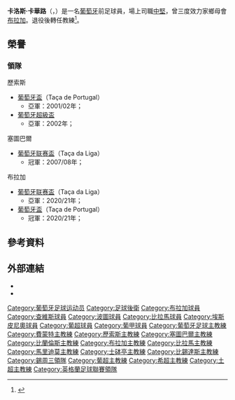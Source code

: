 {{noteTA|G1=足球|G2=FAcup|G3=uefa
|T=zh-hans:卡洛斯·卡瓦利亚尔; zh-hk:卡洛斯·卡華路;
|1=zh-hans:卡瓦利亚尔; zh-hk:卡華路;
|2=zh-hans:阿维斯体育; zh-hk:艾維斯;
|3=zh-hans:马德拉航海; zh-hk:馬里迪莫;
}}
{{Infobox football biography
| name = 卡洛斯·卡華路<br>''Carlos Carvalhal''
| image = Carvalhal.JPG
| image_size = 200
| caption = 
| fullname = Carlos Augusto Soares <br>Costa Faria Carvalhal
| birth_date = {{birth date and age|1965|12|4|df=yes}}
| birth_place = [[葡萄牙|葡萄牙]][[布拉加|布拉加]]
| height = {{height|m=1.78|precision=0}}
| position = [[後衛_(足球)#中堅|中堅]]
| currentclub = [[布拉加體育會|布拉加]]（主教练）
| youthyears1 = 1978–1983
| youthclubs1 = [[布拉加體育會|布拉加]]
| years1 = 1983–1985
| years2 = 1985–1986
| years3 = 1986–1988
| years4 = 1988–1989
| years5 = 1989–1990
| years6 = 1990–1992
| years7 = 1992–1993
| years8 = 1993–1995
| years9 = 1995–1998
| clubs1 = [[布拉加體育會|布拉加]]
| clubs2 = [[查維斯體育會|查維斯]]
| clubs3 = [[布拉加體育會|布拉加]]
| clubs4 = [[波尔图足球俱乐部|波圖]]
| clubs5 = [[比拉馬體育會|比拉馬]]
| clubs6 = [[布拉加體育會|布拉加]]
| clubs7 = [[F.C._Tirsense|迪尔森斯]]
| clubs8 = [[查維斯體育會|查維斯]]
| clubs9 = [[S.C._Espinho|埃斯皮尼奥]]
| caps1 = 7
| caps2 = 28
| caps3 = 60
| caps4 = 1
| caps5 = 23
| caps6 = 33
| caps7 = 14
| caps8 = 44
| caps9 = 49
| totalcaps = 259
| goals1 = 0
| goals2 = 0
| goals3 = 1
| goals4 = 0
| goals5 = 0
| goals6 = 0
| goals7 = 0
| goals8 = 3
| goals9 = 0
| totalgoals = 4
| nationalyears1 = 1985–1987
| nationalteam1 = [[葡萄牙21歲以下國家足球隊|葡萄牙U21]]
| nationalcaps1 = 9
| nationalgoals1 = 0
| manageryears1 = 1998–1999
| manageryears2 = 1999–2000
| manageryears3 = 2000
| manageryears4 = 2000–2001
| manageryears5 = 2001–2002
| manageryears6 = 2003–2004
| manageryears7 = 2004–2005
| manageryears8 = 2006
| manageryears9 = 2006
| manageryears10 = 2007–2008
| manageryears11 = 2008
| manageryears12 = 2009
| manageryears13 = 2009–2010
| manageryears14 = 2011–2012
| manageryears15 = 2012
| manageryears16 = 2015–2017
| manageryears17 = 2017–2018
| manageryears18 = 2019–2020
| manageryears19 = 2020–
| managerclubs1 = [[S.C._Espinho|埃斯皮尼奥]]
| managerclubs2 = [[費蒙特體育會|費蒙特]]
| managerclubs3 = [[維薛拿足球會|維薛拿]]
| managerclubs4 = [[艾維斯體育會|艾維斯]]
| managerclubs5 = [[歷索斯體育俱樂部|歷索斯]]
| managerclubs6 = [[維多利亞足球會|塞圖巴爾]]
| managerclubs7 = [[貝倫人足球俱樂部|比蘭倫斯]]
| managerclubs8 = [[布拉加體育會|布拉加]]
| managerclubs9 = [[比拉馬體育會|比拉馬]]
| managerclubs10 = [[維多利亞足球會|塞圖巴爾]]
| managerclubs11 = [[阿斯特拉斯特里波利斯足球俱乐部|特里波利斯]]
| managerclubs12 = [[馬里迪莫體育會|馬里迪莫]]
| managerclubs13 = [[葡萄牙士砵亭俱樂部|士砵亭]]
| managerclubs14 = [[贝西克塔斯体操俱乐部|贝西克塔斯]]
| managerclubs15 = [[伊斯坦堡巴沙克舒希足球會|伊斯坦堡BB]]
| managerclubs16 = [[谢周三足球俱乐部|錫周三]]
| managerclubs17 = [[斯旺西足球俱乐部|斯旺西]]
| managerclubs18 = [[里奥艾维足球俱乐部|阿维河]]
| managerclubs19 = [[布拉加體育會|布拉加]]
}}

'''卡洛斯·卡華路'''（{{lang-pt|'''Carlos Augusto Soares da Costa Faria Carvalhal'''}}，{{bd|1965年|12月4日|catIDx=Carvalhal, Carlos}}）是一名[[葡萄牙|葡萄牙]]前足球員，場上司職[[後衛_(足球)#中堅|中堅]]，曾三度效力家鄉母會[[布拉加體育會|布拉加]]。退役後轉任教練<ref name="Carlos Carvalhal">{{citenews |language=en |url=http://www.bbc.com/sport/0/football/33126643 |title=Sheffield Wednesday name Carlos Carvalhal as new head coach |work=''[[BBC_Sport|BBC Sport]]'' |date=2015-06-30 |accessdate=2015-07-01 |archive-date=2015-06-20 |archive-url=https://web.archive.org/web/20150620005659/http://www.bbc.com/sport/0/football/33126643 |dead-url=no }}</ref>。

==榮譽==
===領隊===
;歷索斯
*[[葡萄牙盃|葡萄牙盃]]（Taça de Portugal）
** 亞軍：2001/02年；
*[[葡萄牙超級盃|葡萄牙超級盃]]
** 亞軍：2002年；

;塞圖巴爾
*[[葡萄牙联赛盃|葡萄牙联赛盃]]（Taça da Liga）
** 冠軍：2007/08年；

;布拉加
*[[葡萄牙联赛盃|葡萄牙联赛盃]]（Taça da Liga）
** 亞軍：2020/21年；
*[[葡萄牙盃|葡萄牙盃]]（Taça de Portugal）
** 冠軍：2020/21年；

==參考資料==
{{reflist}}

==外部連結==
*{{ForaDeJogo|196512040001}}
*{{ForaDeJogo manager|10}}

{{布拉加球员名单}}
{{錫周三領隊}}

{{DEFAULTSORT:Carvalhal, Carlos}}
[[Category:葡萄牙足球运动员|Category:葡萄牙足球运动员]]
[[Category:足球後衛|Category:足球後衛]]
[[Category:布拉加球員|Category:布拉加球員]]
[[Category:查維斯球員|Category:查維斯球員]]
[[Category:波圖球員|Category:波圖球員]]
[[Category:比拉馬球員|Category:比拉馬球員]]
[[Category:埃斯皮尼奧球員|Category:埃斯皮尼奧球員]]
[[Category:葡超球員|Category:葡超球員]]
[[Category:葡甲球員|Category:葡甲球員]]
[[Category:葡萄牙足球主教練|Category:葡萄牙足球主教練]]
[[Category:費蒙特主教練|Category:費蒙特主教練]]
[[Category:歷索斯主教練|Category:歷索斯主教練]]
[[Category:塞圖巴爾主教練|Category:塞圖巴爾主教練]]
[[Category:比蘭倫斯主教練|Category:比蘭倫斯主教練]]
[[Category:布拉加主教練|Category:布拉加主教練]]
[[Category:比拉馬主教練|Category:比拉馬主教練]]
[[Category:馬里迪莫主教練|Category:馬里迪莫主教練]]
[[Category:士砵亭主教練|Category:士砵亭主教練]]
[[Category:比錫達斯主教練|Category:比錫達斯主教練]]
[[Category:錫周三領隊|Category:錫周三領隊]]
[[Category:葡超主教練|Category:葡超主教練]]
[[Category:希超主教練|Category:希超主教練]]
[[Category:土超主教練|Category:土超主教練]]
[[Category:英格蘭足球聯賽領隊|Category:英格蘭足球聯賽領隊]]